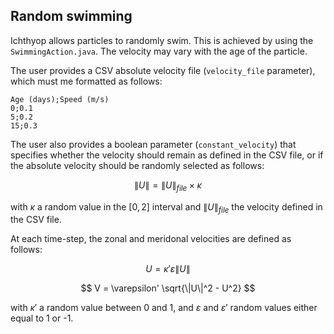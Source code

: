 ## Random swimming

Ichthyop allows particles to randomly swim. This is achieved by using the
`SwimmingAction.java`. The velocity may vary with the age of the particle.

The user provides a CSV absolute velocity file (`velocity_file` parameter), which must me formatted as follows:

```
Age (days);Speed (m/s)
0;0.1
5;0.2
15;0.3
```

The user also provides a boolean parameter (`constant_velocity`) that specifies whether the velocity should remain as defined in the CSV file,
or if the absolute velocity should be randomly selected as follows:

$$
\|U\| = \|U\|_{file} \times \kappa
$$

with $\kappa$ a random value in the $[0, 2]$ interval and $\|U\|_{file}$ the velocity defined in the CSV file.

At each time-step, the zonal and meridonal velocities are defined as follows:

$$
U = \kappa' \varepsilon  \|U\|
$$

$$
V = \varepsilon' \sqrt{\|U\|^2 - U^2}
$$

with $\kappa'$ a random value between 0 and 1, and
$\varepsilon$ and $\varepsilon'$ random values either equal
to 1 or -1.

